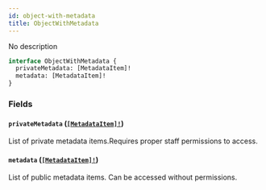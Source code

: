 ```yaml
---
id: object-with-metadata
title: ObjectWithMetadata
---
```


No description

```graphql
interface ObjectWithMetadata {
  privateMetadata: [MetadataItem]!
  metadata: [MetadataItem]!
}
```

### Fields

#### `privateMetadata` ([`[MetadataItem]!`](/api-reference/objects/metadata-item.mdx))

List of private metadata items.Requires proper staff permissions to access.

#### `metadata` ([`[MetadataItem]!`](/api-reference/objects/metadata-item.mdx))

List of public metadata items. Can be accessed without permissions.
